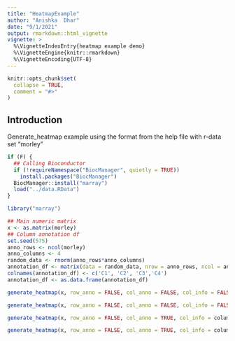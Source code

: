 ```yaml
---
title: "HeatmapExample"
author: "Anishka  Dhar"
date: "9/1/2021"
output: rmarkdown::html_vignette
vignette: >
  %\VignetteIndexEntry{heatmap example demo}
  %\VignetteEngine{knitr::rmarkdown}
  %\VignetteEncoding{UTF-8}
---
```


```r
knitr::opts_chunk$set(
  collapse = TRUE,
  comment = "#>"
)
```
## Introduction
Generate_heatmap example using the format from the help file with r-data set "morley"


```r
if (F) {
  ## Calling Bioconductor
  if (!requireNamespace("BiocManager", quietly = TRUE))
    install.packages("BiocManager")
  BiocManager::install("marray")
  load("../data.RData")
}
```

``` r
library("marray")
```


```r
## Main numeric matrix
x <- as.matrix(morley)
## Column annotation df
set.seed(575)
anno_rows <- ncol(morley)
anno_columns <- 4
random_data <- rnorm(anno_rows*anno_columns)
annotation_df <- matrix(data = random_data, nrow = anno_rows, ncol = anno_columns)
colnames(annotation_df) <- c('C1', 'C2', 'C3','C4')
annotation_df <- as.data.frame(annotation_df)
```
```r
generate_heatmap(x, row_anno = FALSE, col_anno = FALSE, col_info = FALSE, row_info = FALSE, row_dend = FALSE, col_dend = FALSE)
```
```r
generate_heatmap(x, row_anno = FALSE, col_anno = FALSE, col_info = FALSE, row_info = FALSE, row_dend = FALSE, col_dend = TRUE)
```

```r
generate_heatmap(x, row_anno = FALSE, col_anno = TRUE, col_info = column_df, row_info = FALSE, col_anno_var = c("C1"), row_anno_var = FALSE, row_dend = FALSE, col_dend = TRUE)
```

```r
generate_heatmap(x, row_anno = FALSE, col_anno = TRUE, col_info = column_df, col_anno_var = c("C1", "C2", "C3", "C4"), row_dend = FALSE, col_dend = TRUE)
``` 

